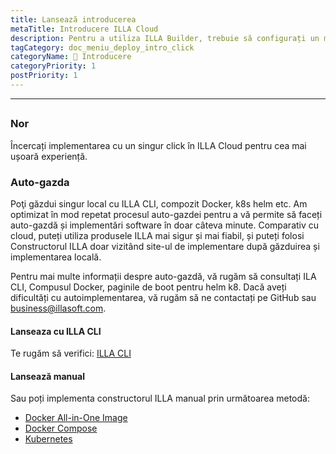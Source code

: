 ```yaml
---
title: Lansează introducerea
metaTitle: Introducere ILLA Cloud
description: Pentru a utiliza ILLA Builder, trebuie să configurați un mediu auto-gazdă local sau să utilizați ILLA Cloud pentru a sări peste procesul de construcție și a utiliza rapid produsele ILLA.
tagCategory: doc_meniu_deploy_intro_click
categoryName: 👋 Introducere
categoryPriority: 1
postPriority: 1
---
```


* * *

## <Heading hidden>Lansare introducere</Heading>

### Nor

Încercați implementarea cu un singur click în ILLA Cloud pentru cea mai ușoară experiență.

### Auto-gazda

Poţi găzdui singur local cu ILLA CLI, compozit Docker, k8s helm etc. Am optimizat în mod repetat procesul auto-gazdei pentru a vă permite să faceți auto-gazdă și implementări software în doar câteva minute. Comparativ cu cloud, puteți utiliza produsele ILLA mai sigur și mai fiabil, și puteți folosi Constructorul ILLA doar vizitând site-ul de implementare după găzduirea și implementarea locală.

Pentru mai multe informații despre auto-gazdă, vă rugăm să consultați ILA CLI, Compusul Docker, paginile de boot pentru helm k8.
Dacă aveți dificultăți cu autoimplementarea, vă rugăm să ne contactați pe GitHub sau business@illasoft.com.

#### Lanseaza cu ILLA CLI

Te rugăm să verifici: [ILLA CLI](https://www.illacloud.com/docs/illa-cli)

#### Lansează manual

Sau poți implementa constructorul ILLA manual prin următoarea metodă:

-   [Docker All-in-One Image](https://github.com/illacloud/deploy-illa-manually/blob/main/docker/README.md)
-   [Docker Compose](https://github.com/illacloud/deploy-illa-manually/blob/main/docker-compose/README.md)
-   [Kubernetes](https://github.com/illacloud/deploy-illa-manually/blob/main/kubernetes/README.md)
